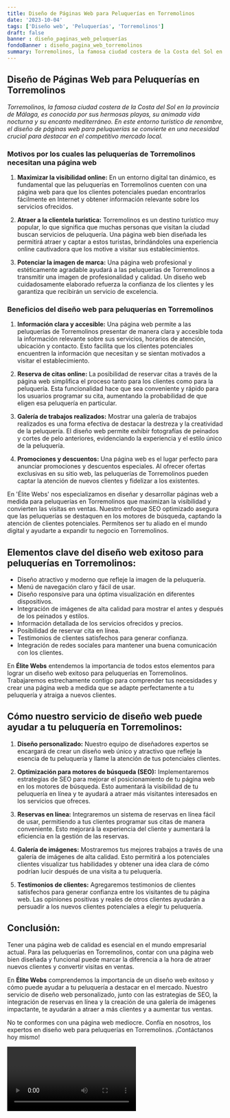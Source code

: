 ```yaml
---
title: Diseño de Páginas Web para Peluquerías en Torremolinos
date: '2023-10-04'
tags: ['Diseño web', 'Peluquerías', 'Torremolinos']
draft: false
banner : diseño_paginas_web_peluquerías
fondoBanner : diseño_pagina_web_torremolinos
summary: Torremolinos, la famosa ciudad costera de la Costa del Sol en la provincia de Málaga, es conocida por sus hermosas playas, su animada vida nocturna y su encanto mediterráneo. En este entorno turístico de renombre, el diseño de páginas web para peluquerías se convierte en una necesidad crucial para destacar en el competitivo mercado local.
---
```


## **Diseño de Páginas Web para Peluquerías en Torremolinos**

*Torremolinos, la famosa ciudad costera de la Costa del Sol en la provincia de Málaga, es conocida por sus hermosas playas, su animada vida nocturna y su encanto mediterráneo. En este entorno turístico de renombre, el diseño de páginas web para peluquerías se convierte en una necesidad crucial para destacar en el competitivo mercado local.*

### **Motivos por los cuales las peluquerías de Torremolinos necesitan una página web**

1. **Maximizar la visibilidad online:** En un entorno digital tan dinámico, es fundamental que las peluquerías en Torremolinos cuenten con una página web para que los clientes potenciales puedan encontrarlos fácilmente en Internet y obtener información relevante sobre los servicios ofrecidos.

2. **Atraer a la clientela turística:** Torremolinos es un destino turístico muy popular, lo que significa que muchas personas que visitan la ciudad buscan servicios de peluquería. Una página web bien diseñada les permitirá atraer y captar a estos turistas, brindándoles una experiencia online cautivadora que los motive a visitar sus establecimientos.

3. **Potenciar la imagen de marca:** Una página web profesional y estéticamente agradable ayudará a las peluquerías de Torremolinos a transmitir una imagen de profesionalidad y calidad. Un diseño web cuidadosamente elaborado refuerza la confianza de los clientes y les garantiza que recibirán un servicio de excelencia.

### **Beneficios del diseño web para peluquerías en Torremolinos**

1. **Información clara y accesible:** Una página web permite a las peluquerías de Torremolinos presentar de manera clara y accesible toda la información relevante sobre sus servicios, horarios de atención, ubicación y contacto. Esto facilita que los clientes potenciales encuentren la información que necesitan y se sientan motivados a visitar el establecimiento.

2. **Reserva de citas online:** La posibilidad de reservar citas a través de la página web simplifica el proceso tanto para los clientes como para la peluquería. Esta funcionalidad hace que sea conveniente y rápido para los usuarios programar su cita, aumentando la probabilidad de que eligen esa peluquería en particular.

3. **Galería de trabajos realizados:** Mostrar una galería de trabajos realizados es una forma efectiva de destacar la destreza y la creatividad de la peluquería. El diseño web permite exhibir fotografías de peinados y cortes de pelo anteriores, evidenciando la experiencia y el estilo único de la peluquería.

4. **Promociones y descuentos:** Una página web es el lugar perfecto para anunciar promociones y descuentos especiales. Al ofrecer ofertas exclusivas en su sitio web, las peluquerías de Torremolinos pueden captar la atención de nuevos clientes y fidelizar a los existentes.

En 'Élite Webs' nos especializamos en diseñar y desarrollar páginas web a medida para peluquerías en Torremolinos que maximizan la visibilidad y convierten las visitas en ventas. Nuestro enfoque SEO optimizado asegura que las peluquerías se destaquen en los motores de búsqueda, captando la atención de clientes potenciales. Permítenos ser tu aliado en el mundo digital y ayudarte a expandir tu negocio en Torremolinos.

<GifSeo />

<Cta />

## Elementos clave del diseño web exitoso para peluquerías en Torremolinos:

- Diseño atractivo y moderno que refleje la imagen de la peluquería.
- Menú de navegación claro y fácil de usar.
- Diseño responsive para una óptima visualización en diferentes dispositivos.
- Integración de imágenes de alta calidad para mostrar el antes y después de los peinados y estilos.
- Información detallada de los servicios ofrecidos y precios.
- Posibilidad de reservar cita en línea.
- Testimonios de clientes satisfechos para generar confianza.
- Integración de redes sociales para mantener una buena comunicación con los clientes.

En **Élite Webs** entendemos la importancia de todos estos elementos para lograr un diseño web exitoso para peluquerías en Torremolinos. Trabajaremos estrechamente contigo para comprender tus necesidades y crear una página web a medida que se adapte perfectamente a tu peluquería y atraiga a nuevos clientes.

## Cómo nuestro servicio de diseño web puede ayudar a tu peluquería en Torremolinos:

1. **Diseño personalizado:** Nuestro equipo de diseñadores expertos se encargará de crear un diseño web único y atractivo que refleje la esencia de tu peluquería y llame la atención de tus potenciales clientes.

2. **Optimización para motores de búsqueda (SEO):** Implementaremos estrategias de SEO para mejorar el posicionamiento de tu página web en los motores de búsqueda. Esto aumentará la visibilidad de tu peluquería en línea y te ayudará a atraer más visitantes interesados en los servicios que ofreces.

3. **Reservas en línea:** Integraremos un sistema de reservas en línea fácil de usar, permitiendo a tus clientes programar sus citas de manera conveniente. Esto mejorará la experiencia del cliente y aumentará la eficiencia en la gestión de las reservas.

4. **Galería de imágenes:** Mostraremos tus mejores trabajos a través de una galería de imágenes de alta calidad. Esto permitirá a los potenciales clientes visualizar tus habilidades y obtener una idea clara de cómo podrían lucir después de una visita a tu peluquería.

5. **Testimonios de clientes:** Agregaremos testimonios de clientes satisfechos para generar confianza entre los visitantes de tu página web. Las opiniones positivas y reales de otros clientes ayudarán a persuadir a los nuevos clientes potenciales a elegir tu peluquería.

## Conclusión:

Tener una página web de calidad es esencial en el mundo empresarial actual. Para las peluquerías en Torremolinos, contar con una página web bien diseñada y funcional puede marcar la diferencia a la hora de atraer nuevos clientes y convertir visitas en ventas.

En **Élite Webs** comprendemos la importancia de un diseño web exitoso y cómo puede ayudar a tu peluquería a destacar en el mercado. Nuestro servicio de diseño web personalizado, junto con las estrategias de SEO, la integración de reservas en línea y la creación de una galería de imágenes impactante, te ayudarán a atraer a más clientes y a aumentar tus ventas.

No te conformes con una página web mediocre. Confía en nosotros, los expertos en diseño web para peluquerías en Torremolinos. ¡Contáctanos hoy mismo!

<Video />

<CtaBot job='Peluquerías' city='Torremolinos'/>

<Gmaps query='Torremolinos+españa+maps' />